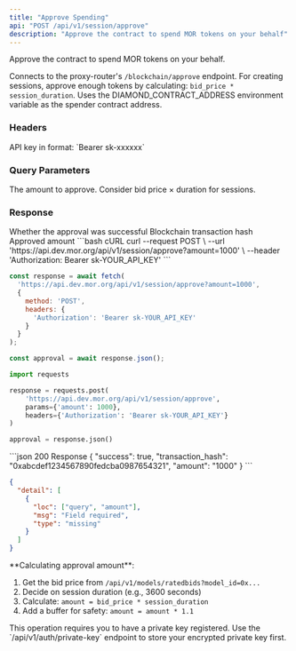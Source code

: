 ```yaml
---
title: "Approve Spending"
api: "POST /api/v1/session/approve"
description: "Approve the contract to spend MOR tokens on your behalf"
---
```


Approve the contract to spend MOR tokens on your behalf.

Connects to the proxy-router's `/blockchain/approve` endpoint. For creating sessions, approve enough tokens by calculating: `bid_price * session_duration`. Uses the DIAMOND_CONTRACT_ADDRESS environment variable as the spender contract address.

### Headers

<ParamField header="Authorization" type="string" required>
  API key in format: `Bearer sk-xxxxxx`
</ParamField>

### Query Parameters

<ParamField query="amount" type="integer" required>
  The amount to approve. Consider bid price × duration for sessions.
</ParamField>

### Response

<ResponseField name="success" type="boolean">
  Whether the approval was successful
</ResponseField>

<ResponseField name="transaction_hash" type="string">
  Blockchain transaction hash
</ResponseField>

<ResponseField name="amount" type="string">
  Approved amount
</ResponseField>

<RequestExample>
```bash cURL
curl --request POST \
  --url 'https://api.dev.mor.org/api/v1/session/approve?amount=1000' \
  --header 'Authorization: Bearer sk-YOUR_API_KEY'
```

```javascript JavaScript
const response = await fetch(
  'https://api.dev.mor.org/api/v1/session/approve?amount=1000',
  {
    method: 'POST',
    headers: {
      'Authorization': 'Bearer sk-YOUR_API_KEY'
    }
  }
);

const approval = await response.json();
```

```python Python
import requests

response = requests.post(
    'https://api.dev.mor.org/api/v1/session/approve',
    params={'amount': 1000},
    headers={'Authorization': 'Bearer sk-YOUR_API_KEY'}
)

approval = response.json()
```
</RequestExample>

<ResponseExample>
```json 200 Response
{
  "success": true,
  "transaction_hash": "0xabcdef1234567890fedcba0987654321",
  "amount": "1000"
}
```

```json 422 Validation Error
{
  "detail": [
    {
      "loc": ["query", "amount"],
      "msg": "Field required",
      "type": "missing"
    }
  ]
}
```
</ResponseExample>

<Info>
  **Calculating approval amount**: 
  
  1. Get the bid price from `/api/v1/models/ratedbids?model_id=0x...`
  2. Decide on session duration (e.g., 3600 seconds)
  3. Calculate: `amount = bid_price * session_duration`
  4. Add a buffer for safety: `amount = amount * 1.1`
</Info>

<Warning>
  This operation requires you to have a private key registered. Use the `/api/v1/auth/private-key` endpoint to store your encrypted private key first.
</Warning>

